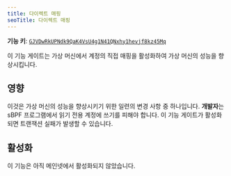 ```yaml
---
title: 다이렉트 매핑
seoTitle: 다이렉트 매핑
---
```


**기능 키**:
[`GJVDwRkUPNdk9QaK4VsU4g1N41QNxhy1hevjf8kz45Mq`](https://explorer.solana.com/address/GJVDwRkUPNdk9QaK4VsU4g1N41QNxhy1hevjf8kz45Mq)

이 기능 게이트는 가상 머신에서 계정의 직접 매핑을 활성화하여 가상 머신의 성능을
향상시킵니다.

## 영향

이것은 가상 머신의 성능을 향상시키기 위한 일련의 변경 사항 중 하나입니다.
**개발자**는 sBPF 프로그램에서 읽기 전용 계정에 쓰기를 피해야 합니다. 이 기능
게이트가 활성화되면 트랜잭션 실패가 발생할 수 있습니다.

## 활성화

이 기능은 아직 메인넷에서 활성화되지 않았습니다.
